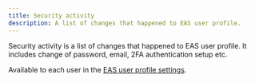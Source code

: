 ```yaml
---
title: Security activity
description: A list of changes that happened to EAS user profile.
---
```


Security activity is a list of changes that happened to EAS user profile. It includes change of password, email, 2FA authentication setup etc.

Available to each user in the [EAS user profile settings](https://expo.dev/settings).
